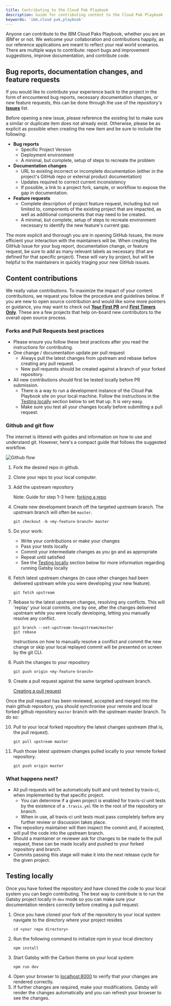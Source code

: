 ```yaml
---
title: Contributing to the Cloud Pak Playbook
description: Guide for contributing content to the Cloud Pak Playbook
keywords: 'ibm,cloud pak,playbook'
---
```


<PageDescription>

Anyone can contribute to the IBM Cloud Paks Playbook, whether you are an IBM'er or not.
We welcome your collaboration and contributions happily, as our reference applications are meant to reflect your real world scenarios.
There are multiple ways to contribute: report bugs and improvement suggestions, improve documentation, and contribute code.
</PageDescription> 

## Bug reports, documentation changes, and feature requests

If you would like to contribute your experience back to the project in the form of encountered bug reports, necessary documentation changes, or new feature requests, this can be done through the use of the repository's [**Issues**](https://github.com/ibm-cloud-architecture/cloudpak8s/issues) list.  

Before opening a new issue, please reference the existing list to make sure a similar or duplicate item does not already exist.  Otherwise, please be as explicit as possible when creating the new item and be sure to include the following:

- **Bug reports**
  - Specific Project Version
  - Deployment environment
  - A minimal, but complete, setup of steps to recreate the problem
- **Documentation changes**
  - URL to existing incorrect or incomplete documentation (either in the project's GitHub repo or external product documentation)
  - Updates required to correct current inconsistency
  - If possible, a link to a project fork, sample, or workflow to expose the gap in documentation.
- **Feature requests**
  - Complete description of project feature request, including but not limited to, components of the existing project that are impacted, as well as additional components that may need to be created.
  - A minimal, but complete, setup of steps to recreate environment necessary to identify the new feature's current gap.

The more explicit and thorough you are in opening GitHub Issues, the more efficient your interaction with the maintainers will be.  When creating the GitHub Issue for your bug report, documentation change, or feature request, be sure to add as many relevant labels as necessary (that are defined for that specific project).  These will vary by project, but will be helpful to the maintainers in quickly triaging your new GitHub issues.

## Content contributions

We really value contributions. To maximize the impact of your content contributions, we request you follow the procedure and guidelines below.  If you are new to open source contribution and would like some more pointers or guidance, you may want to check out [**Your First PR**](http://yourfirstpr.github.io/) and [**First Timers Only**](https://www.firsttimersonly.com/).  These are a few projects that help on-board new contributors to the overall open source process.

### Forks and Pull Requests best practices
- Please ensure you follow these best practices after you read the instructions for contributing.
- One change / documentation update per pull request
  - Always pull the latest changes from upstream and rebase before creating any pull request.  
  - New pull requests should be created against a branch of your forked repository.
- All new contributions should first be tested locally before PR submission.
  - There is a way to run a development instance of the Cloud Pak Playbook site on your local machine. Follow the instructions in the <a href="/contribute/#testing-locally" title="Testing locally"><span>Testing locally</span></a> section below to set that up. It is very easy. 
  - Make sure you test all your changes locally before submitting a pull request.

### Github and git flow

The internet is littered with guides and information on how to use and understand git.
However, here's a compact guide that follows the suggested workflow.

![Github flow](https://ibm-cloud-architecture.github.io/assets/img/github_flow.png)

1. Fork the desired repo in github.

2. Clone your repo to your local computer.

3. Add the upstream repository

    Note: Guide for step 1-3 here: [forking a repo](https://help.github.com/articles/fork-a-repo/)

4. Create new development branch off the targeted upstream branch.  The upstream branch will often be `master`.

    ```
    git checkout -b <my-feature-branch> master
    ```

5. Do your work:
   - Write your contributions or make your changes
   - Pass your tests locally
   - Commit your intermediate changes as you go and as appropriate
   - Repeat until satisfied
   - See the <a href="/contribute/#testing-locally" title="Testing locally"><span>Testing locally</span></a> section below for more information regarding running Gatsby locally

6. Fetch latest upstream changes (in case other changes had been delivered upstream while you were developing your new feature).

    ```
    git fetch upstream
    ```
7. Rebase to the latest upstream changes, resolving any conflicts. This will 'replay' your local commits, one by one, after the changes delivered upstream while you were locally developing, letting you manually resolve any conflict.

    ```
    git branch --set-upstream-to=upstream/master
    git rebase
    ```
    Instructions on how to manually resolve a conflict and commit the new change or skip your local replayed commit will be presented on screen by the git CLI.

8. Push the changes to your repository

    ```
    git push origin <my-feature-branch>
    ```

9. Create a pull request against the same targeted upstream branch.

    [Creating a pull request](https://help.github.com/articles/creating-a-pull-request/)

Once the pull request has been reviewed, accepted and merged into the main github repository, you should synchronise your remote and local forked github repository `master` branch with the upstream master branch. To do so:

10. Pull to your local forked repository the latest changes upstream (that is, the pull request).

    ```
    git pull upstream master
    ```

11. Push those latest upstream changes pulled locally to your remote forked repository.

    ```
    git push origin master
    ```

### What happens next?
- All pull requests will be automatically built and unit tested by travis-ci, when implemented by that specific project.
  - You can determine if a given project is enabled for travis-ci unit tests by the existence of a `.travis.yml` file in the root of the repository or branch.
  - When in use, all travis-ci unit tests must pass completely before any further review or discussion takes place.
- The repository maintainer will then inspect the commit and, if accepted, will pull the code into the upstream branch.
- Should a maintainer or reviewer ask for changes to be made to the pull request, these can be made locally and pushed to your forked repository and branch.
- Commits passing this stage will make it into the next release cycle for the given project.

## Testing locally

Once you have forked the repository and have cloned the code to your local system you can begin contributing. The best way to contribute is to run the Gatsby project locally in `dev` mode so you can make sure your documentation renders correctly before creating a pull request.

1. Once you have cloned your fork of the repository to your local system navigate to the directory where your project resides
   ```
   cd <your repo directory>
   ```
2. Run the following command to initialize npm in your local directory
   ```
   npm install
   ```
3. Start Gatsby with the Carbon theme on your local system
   ```
   npm run dev
   ```
4. Open your browser to [localhost:8000](http://localhost:8000/) to verify that your changes are rendered correctly.
5. If further changes are required, make your modifications. Gatsby will render the changes automatically and you can refresh your browser to see the changes.
